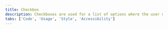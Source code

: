 ```yaml
---
title: Checkbox
description: Checkboxes are used for a list of options where the user may select multiple options, including all or none.
tabs: ['Code', 'Usage', 'Style', 'Accessibility']
---
```


<ComponentCode
  name="Checkbox"
  component="checkbox"
  variation="checkbox"
  hasReactVersion="checkbox--default"
  hasVueVersion="checkbox--default"
  hasAngularVersion="?path=/story/checkbox--basic"
  codepen="NmxPEm"></ComponentCode>
